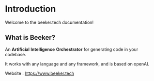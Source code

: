 # Introduction

Welcome to the beeker.tech documentation!

## What is Beeker?

An **Artificial** **Intelligence** **Orchestrator** for generating code in your codebase.

It works with any language and any framework, and is based on openAI.

Website : https://www.beeker.tech
